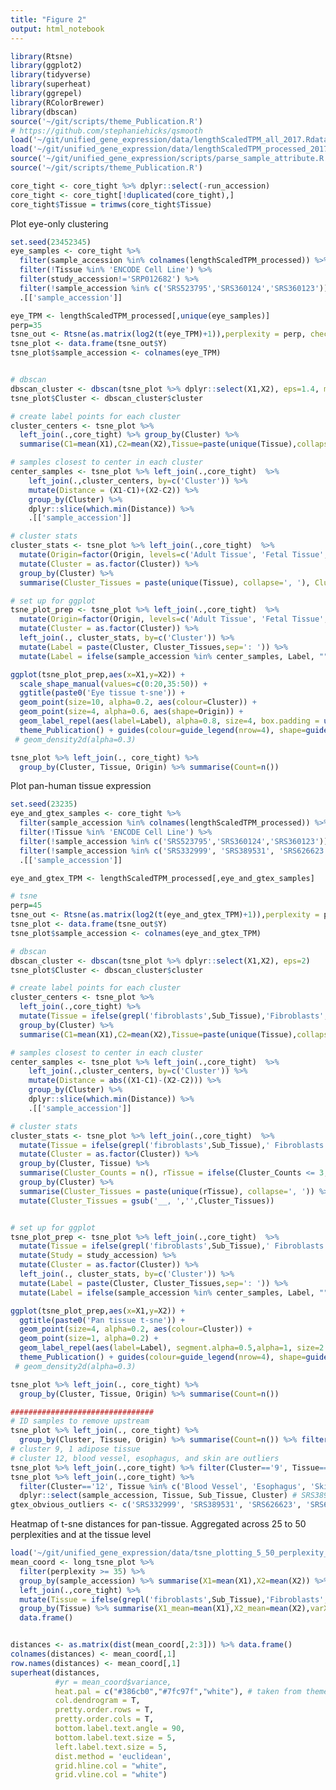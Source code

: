 ```yaml
---
title: "Figure 2"
output: html_notebook
---
```


```r
library(Rtsne)
library(ggplot2)
library(tidyverse)
library(superheat)
library(ggrepel)
library(RColorBrewer)
library(dbscan)
source('~/git/scripts/theme_Publication.R')
# https://github.com/stephaniehicks/qsmooth
load('~/git/unified_gene_expression/data/lengthScaledTPM_all_2017.Rdata')
load('~/git/unified_gene_expression/data/lengthScaledTPM_processed_2017_02.Rdata')
source('~/git/unified_gene_expression/scripts/parse_sample_attribute.R')
source('~/git/scripts/theme_Publication.R')

core_tight <- core_tight %>% dplyr::select(-run_accession)
core_tight <- core_tight[!duplicated(core_tight),]
core_tight$Tissue = trimws(core_tight$Tissue)
```

Plot eye-only clustering
```r
set.seed(23452345)
eye_samples <- core_tight %>% 
  filter(sample_accession %in% colnames(lengthScaledTPM_processed)) %>% 
  filter(!Tissue %in% 'ENCODE Cell Line') %>% 
  filter(study_accession!='SRP012682') %>% 
  filter(!sample_accession %in% c('SRS523795','SRS360124','SRS360123')) %>% 
  .[['sample_accession']] 

eye_TPM <- lengthScaledTPM_processed[,unique(eye_samples)]
perp=35
tsne_out <- Rtsne(as.matrix(log2(t(eye_TPM)+1)),perplexity = perp, check_duplicates = FALSE, theta=0.0)
tsne_plot <- data.frame(tsne_out$Y)
tsne_plot$sample_accession <- colnames(eye_TPM)


# dbscan
dbscan_cluster <- dbscan(tsne_plot %>% dplyr::select(X1,X2), eps=1.4, minPts = 3)
tsne_plot$Cluster <- dbscan_cluster$cluster

# create label points for each cluster
cluster_centers <- tsne_plot %>% 
  left_join(.,core_tight) %>% group_by(Cluster) %>%
  summarise(C1=mean(X1),C2=mean(X2),Tissue=paste(unique(Tissue),collapse=','))

# samples closest to center in each cluster
center_samples <- tsne_plot %>% left_join(.,core_tight)  %>%
    left_join(.,cluster_centers, by=c('Cluster')) %>% 
    mutate(Distance = (X1-C1)+(X2-C2)) %>% 
    group_by(Cluster) %>% 
    dplyr::slice(which.min(Distance)) %>% 
    .[['sample_accession']]

# cluster stats
cluster_stats <- tsne_plot %>% left_join(.,core_tight)  %>% 
  mutate(Origin=factor(Origin, levels=c('Adult Tissue', 'Fetal Tissue', 'Stem Cell Line', 'Cell Line'))) %>% 
  mutate(Cluster = as.factor(Cluster)) %>% 
  group_by(Cluster) %>% 
  summarise(Cluster_Tissues = paste(unique(Tissue), collapse=', '), Cluster_Counts = paste(n(), ' samples', sep=''))

# set up for ggplot
tsne_plot_prep <- tsne_plot %>% left_join(.,core_tight)  %>% 
  mutate(Origin=factor(Origin, levels=c('Adult Tissue', 'Fetal Tissue', 'Stem Cell Line', 'Cell Line'))) %>% 
  mutate(Cluster = as.factor(Cluster)) %>% 
  left_join(., cluster_stats, by=c('Cluster')) %>% 
  mutate(Label = paste(Cluster, Cluster_Tissues,sep=': ')) %>% 
  mutate(Label = ifelse(sample_accession %in% center_samples, Label, ""))

ggplot(tsne_plot_prep,aes(x=X1,y=X2)) + 
  scale_shape_manual(values=c(0:20,35:50)) +
  ggtitle(paste0('Eye tissue t-sne')) +
  geom_point(size=10, alpha=0.2, aes(colour=Cluster)) +
  geom_point(size=4, alpha=0.6, aes(shape=Origin)) + 
  geom_label_repel(aes(label=Label), alpha=0.8, size=4, box.padding = unit(0.4, "lines"))  +
  theme_Publication() + guides(colour=guide_legend(nrow=4), shape=guide_legend(nrow=4)) 
 # geom_density2d(alpha=0.3)

tsne_plot %>% left_join(., core_tight) %>% 
  group_by(Cluster, Tissue, Origin) %>% summarise(Count=n())
```





Plot pan-human tissue expression
```r
set.seed(23235)
eye_and_gtex_samples <- core_tight %>% 
  filter(sample_accession %in% colnames(lengthScaledTPM_processed)) %>% 
  filter(!Tissue %in% 'ENCODE Cell Line') %>% 
  filter(!sample_accession %in% c('SRS523795','SRS360124','SRS360123')) %>% 
  filter(!sample_accession %in% c('SRS332999', 'SRS389531', 'SRS626623', 'SRS627133', 'SRS623923', 'SRS629483')) %>% 
  .[['sample_accession']]

eye_and_gtex_TPM <- lengthScaledTPM_processed[,eye_and_gtex_samples]

# tsne
perp=45
tsne_out <- Rtsne(as.matrix(log2(t(eye_and_gtex_TPM)+1)),perplexity = perp, check_duplicates = FALSE, theta=0.0)
tsne_plot <- data.frame(tsne_out$Y)
tsne_plot$sample_accession <- colnames(eye_and_gtex_TPM)

# dbscan
dbscan_cluster <- dbscan(tsne_plot %>% dplyr::select(X1,X2), eps=2)
tsne_plot$Cluster <- dbscan_cluster$cluster

# create label points for each cluster
cluster_centers <- tsne_plot %>% 
  left_join(.,core_tight) %>% 
  mutate(Tissue = ifelse(grepl('fibroblasts',Sub_Tissue),'Fibroblasts',Tissue)) %>% 
  group_by(Cluster) %>%
  summarise(C1=mean(X1),C2=mean(X2),Tissue=paste(unique(Tissue),collapse=','))

# samples closest to center in each cluster
center_samples <- tsne_plot %>% left_join(.,core_tight)  %>%
    left_join(.,cluster_centers, by=c('Cluster')) %>% 
    mutate(Distance = abs((X1-C1)-(X2-C2))) %>% 
    group_by(Cluster) %>% 
    dplyr::slice(which.min(Distance)) %>% 
    .[['sample_accession']]

# cluster stats
cluster_stats <- tsne_plot %>% left_join(.,core_tight)  %>% 
  mutate(Tissue = ifelse(grepl('fibroblasts',Sub_Tissue),' Fibroblasts',Tissue)) %>% 
  mutate(Cluster = as.factor(Cluster)) %>% 
  group_by(Cluster, Tissue) %>% 
  summarise(Cluster_Counts = n(), rTissue = ifelse(Cluster_Counts <= 3, '__', Tissue)) %>%  #Remove outlier tissues from label
  group_by(Cluster) %>% 
  summarise(Cluster_Tissues = paste(unique(rTissue), collapse=', ')) %>% 
  mutate(Cluster_Tissues = gsub('__, ','',Cluster_Tissues))


# set up for ggplot
tsne_plot_prep <- tsne_plot %>% left_join(.,core_tight)  %>% 
  mutate(Tissue = ifelse(grepl('fibroblasts',Sub_Tissue),' Fibroblasts',Tissue)) %>% 
  mutate(Study = study_accession) %>% 
  mutate(Cluster = as.factor(Cluster)) %>%
  left_join(., cluster_stats, by=c('Cluster')) %>% 
  mutate(Label = paste(Cluster, Cluster_Tissues,sep=': ')) %>% 
  mutate(Label = ifelse(sample_accession %in% center_samples, Label, "")) 

ggplot(tsne_plot_prep,aes(x=X1,y=X2)) + 
  ggtitle(paste0('Pan tissue t-sne')) +
  geom_point(size=4, alpha=0.2, aes(colour=Cluster)) +
  geom_point(size=1, alpha=0.2) + 
  geom_label_repel(aes(label=Label), segment.alpha=0.5,alpha=1, size=2.5, box.padding = unit(0.2, "lines"),force=1.2)  +
  theme_Publication() + guides(colour=guide_legend(nrow=4), shape=guide_legend(nrow=4)) 
 # geom_density2d(alpha=0.3)

tsne_plot %>% left_join(., core_tight) %>% 
  group_by(Cluster, Tissue, Origin) %>% summarise(Count=n())

################################
# ID samples to remove upstream
tsne_plot %>% left_join(., core_tight) %>% 
  group_by(Cluster, Tissue, Origin) %>% summarise(Count=n()) %>% filter(Count<=3)
# cluster 9, 1 adipose tissue
# cluster 12, blood vessel, esophagus, and skin are outliers
tsne_plot %>% left_join(.,core_tight) %>% filter(Cluster=='9', Tissue=='Adipose Tissue') # SRS332999
tsne_plot %>% left_join(.,core_tight) %>% 
  filter(Cluster=='12', Tissue %in% c('Blood Vessel', 'Esophagus', 'Skin')) %>% 
  dplyr::select(sample_accession, Tissue, Sub_Tissue, Cluster) # SRS389531, SRS626623, SRS627133, SRS623923, SRS629483
gtex_obvious_outliers <- c('SRS332999', 'SRS389531', 'SRS626623', 'SRS627133', 'SRS623923', 'SRS629483')
```

Heatmap of t-sne distances for pan-tissue. Aggregated across 25 to 50 perplexities and at the tissue level
```r

load('~/git/unified_gene_expression/data/tsne_plotting_5_50_perplexity_2017-02.Rdata')
mean_coord <- long_tsne_plot %>% 
  filter(perplexity >= 35) %>% 
  group_by(sample_accession) %>% summarise(X1=mean(X1),X2=mean(X2)) %>% # group by sample and summarize across all perplexities
  left_join(.,core_tight) %>% 
  mutate(Tissue = ifelse(grepl('fibroblasts',Sub_Tissue),'Fibroblasts',Tissue)) %>% 
  group_by(Tissue) %>% summarise(X1_mean=mean(X1),X2_mean=mean(X2),varX1=var(X1),varX2=var(X2),variance=varX1+varX2) %>%  # then group by tissue and summarise across all samples in a tissue
  data.frame()


distances <- as.matrix(dist(mean_coord[,2:3])) %>% data.frame() 
colnames(distances) <- mean_coord[,1]                     
row.names(distances) <- mean_coord[,1]
superheat(distances, 
          #yr = mean_coord$variance,
          heat.pal = c("#386cb0","#7fc97f","white"), # taken from theme_Publication.R
          col.dendrogram = T,
          pretty.order.rows = T, 
          pretty.order.cols = T,
          bottom.label.text.angle = 90,
          bottom.label.text.size = 5, 
          left.label.text.size = 5,
          dist.method = 'euclidean',
          grid.hline.col = "white",
          grid.vline.col = "white")
```

